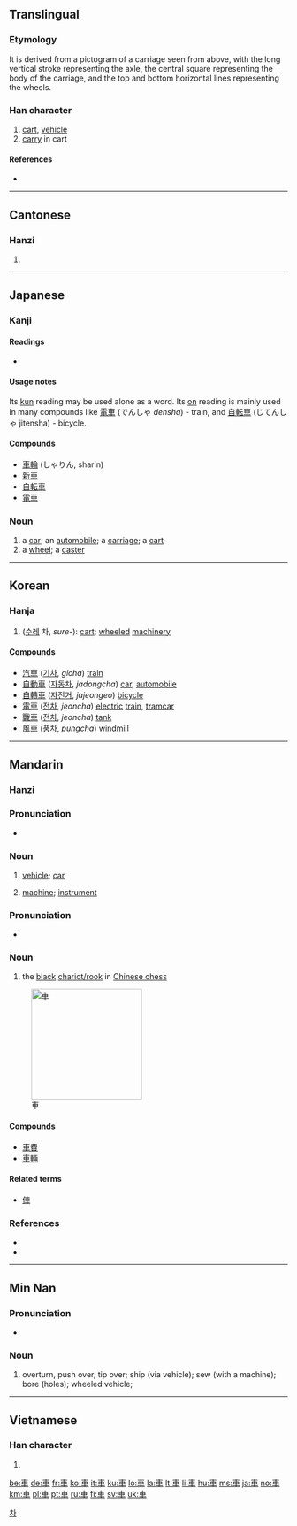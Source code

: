 {{also|车}}
==Translingual==

===Etymology===
It is derived from a pictogram of a carriage seen from above, with the long vertical stroke representing the axle, the central square representing the body of the carriage, and the top and bottom horizontal lines representing the wheels.

===Han character===
{{Han char|rn=159|rad=車|as=00|sn=7|four=5000<sub>6</sub>|canj=十田十 (JWJ)}}

# [[cart]], [[vehicle]]
# [[carry]] in cart

====References====
* {{Han ref|kx=1239.010|dkj=38172|dj=1712.340|hdz=53511.010|uh=8ECA|ud=36554|bh=A8AE|bd=43182}}

----

==Cantonese==

===Hanzi===
{{yue-hanzi|jyut=|y=[[che1]], [[geui1]]|sim=车}}

# {{defn|Cantonese|sort=車00}}

----

==Japanese==

===Kanji===
{{ja-kanji|grade=1|rs=車00}}

====Readings====
* {{ja-readings|on=[[しゃ]] (sha), [[きょ]] (kyo)|kun=[[くるま]] (kuruma)}}

====Usage notes====
Its [[kun#Japanese|kun]] reading may be used alone as a word.  Its [[on#Japanese|on]] reading is mainly used in many compounds like [[電車]] (でんしゃ ''densha'') - train, and [[自転車]] (じてんしゃ jitensha) - bicycle.

====Compounds====
* [[車輪]] (しゃりん, sharin)
* [[新車]]
* [[自転車]]
* [[電車]]

===Noun===
{{ja-noun|k|hira=くるま|rom=kuruma|count=台}}

# a [[car]]; an [[automobile]]; a [[carriage]]; a [[cart]]
# a [[wheel]]; a [[caster]]

----

==Korean==

===Hanja===
{{ko-hanja|hangeul=[[차]], [[거]]|eumhun=수레|rv=cha, geo|mr=ch'a, kŏ|y=cha, ke}}

# ([[수레]] 차, ''sure-''): [[cart]]; [[wheel]]ed [[machinery]] 

====Compounds====
* [[汽車]] ([[기차]], ''gicha'') [[train]]
* [[自動車]] ([[자동차]], ''jadongcha'') [[car]], [[automobile]]
* [[自轉車]] ([[자전거]], ''jajeongeo'') [[bicycle]] 
* [[電車]] ([[전차]], ''jeoncha'') [[electric]] [[train]], [[tramcar]] 
* [[戰車]] ([[전차]], ''jeoncha'') [[tank]] 
* [[風車]] ([[풍차]], ''pungcha'') [[windmill]] 

[[Category:Hanja readings|차]]

----

==Mandarin==

===Hanzi===
{{cmn-hanzi|sim=车|pin=[[chē]] ([[che1]])|wg=[[ch'e|ch'e<sup>1</sup>]]|y=[[che]]}}

===Pronunciation===
* {{IPA|[ tʂʰə˥˥ ]|lang=cmn}}

===Noun===
{{cmn-noun|t|pin=chē|pint=che1|tra=車|sim=车|rs=車00}}

# {{Beginning Mandarin|lang=zh-tw|skey=車00}} [[vehicle]]; [[car]]
# {{Beginning Mandarin|lang=zh-tw|skey=車00}} [[machine]]; [[instrument]]

===Pronunciation===
* {{IPA|[ tɕy˥˥ ]|lang=cmn}}

===Noun===
{{cmn-noun|t|pin=jū|pint=ju1|tra=車|sim=车|rs=車00}}

# the [[black]] [[w:Chinese_chess#Chariot.2FRook|chariot/rook]] in [[w:Xiangqi|Chinese chess]]

[[Image:Xiangqi Chariot.png|200px|thumb|right|車]]

====Compounds====
* [[車費]]
* [[車輛]]

====Related terms====
* [[俥]]

===References===
* {{cite web|url=http://dict.revised.moe.edu.tw/index.html|title=車|work=Guoyu Cidian On-line Mandarin Dictionary</i> (國語辭典)|language=Mandarin|accessdate=2008-04-05}}
* {{cite book | last =  | first =  | authorlink =  | coauthors =  | year = 2007 | title = [[w:Hanyu Da Cidian|Hanyu Da Cidian 3.0]] | language = Mandarin | publisher = [[w:Commercial Press|Commercial Press]] | location = [[Hong Kong]] | id = ISBN 9789620702778}}

----

==Min Nan==

===Pronunciation===
* {{IPA|[]|lang=nan}}

===Noun===
{{nan-noun|t|poj=chhia|pojt=chhia1|tra=車}}

# overturn, push over, tip over; ship (via vehicle); sew (with a machine); bore (holes); wheeled vehicle;

----

==Vietnamese==

===Han character===
{{vi-hantu|[[xa]], [[xe]], [[xơ]], [[se]], [[xế]]|rs=車00}}

# {{defn|Vietnamese|sort=車00}}

[[be:車]]
[[de:車]]
[[fr:車]]
[[ko:車]]
[[it:車]]
[[ku:車]]
[[lo:車]]
[[la:車]]
[[lt:車]]
[[li:車]]
[[hu:車]]
[[ms:車]]
[[ja:車]]
[[no:車]]
[[km:車]]
[[pl:車]]
[[pt:車]]
[[ru:車]]
[[fi:車]]
[[sv:車]]
[[uk:車]]